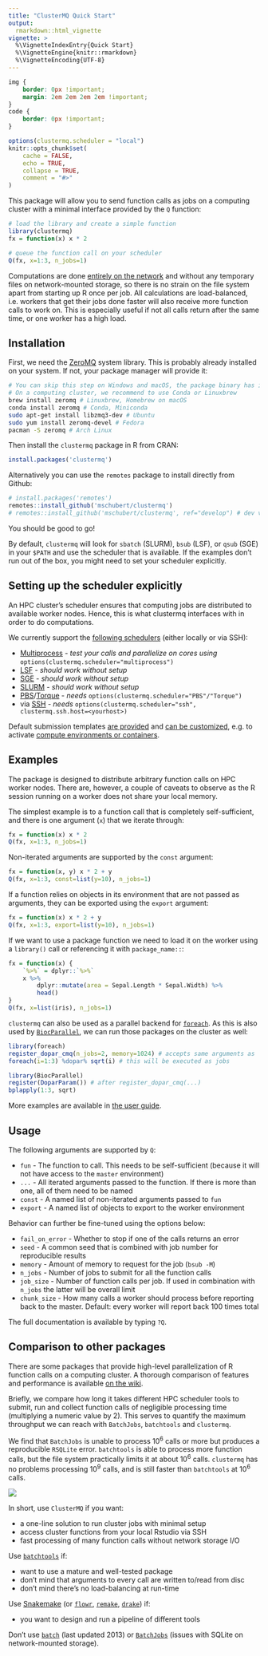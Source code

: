 ```yaml
---
title: "ClusterMQ Quick Start"
output:
  rmarkdown::html_vignette
vignette: >
  %\VignetteIndexEntry{Quick Start}
  %\VignetteEngine{knitr::rmarkdown}
  %\VignetteEncoding{UTF-8}
---
```


```css
img {
    border: 0px !important;
    margin: 2em 2em 2em 2em !important;
}
code {
    border: 0px !important;
}
```

```r
options(clustermq.scheduler = "local")
knitr::opts_chunk$set(
    cache = FALSE,
    echo = TRUE,
    collapse = TRUE,
    comment = "#>"
)
```

This package will allow you to send function calls as jobs on a computing
cluster with a minimal interface provided by the `Q` function:

```r
# load the library and create a simple function
library(clustermq)
fx = function(x) x * 2

# queue the function call on your scheduler
Q(fx, x=1:3, n_jobs=1)
```

Computations are done [entirely on the network](https://zeromq.org/)
and without any temporary files on network-mounted storage, so there is no
strain on the file system apart from starting up R once per job. All
calculations are load-balanced, i.e. workers that get their jobs done faster
will also receive more function calls to work on. This is especially useful if
not all calls return after the same time, or one worker has a high load.

## Installation

First, we need the [ZeroMQ](https://github.com/zeromq/libzmq)
system library. This is probably already installed on your system. If not, your
package manager will provide it:

```sh
# You can skip this step on Windows and macOS, the package binary has it
# On a computing cluster, we recommend to use Conda or Linuxbrew
brew install zeromq # Linuxbrew, Homebrew on macOS
conda install zeromq # Conda, Miniconda
sudo apt-get install libzmq3-dev # Ubuntu
sudo yum install zeromq-devel # Fedora
pacman -S zeromq # Arch Linux
```

Then install the `clustermq` package in R from CRAN:

```r
install.packages('clustermq')
```

Alternatively you can use the `remotes` package to install directly from Github:

```r
# install.packages('remotes')
remotes::install_github('mschubert/clustermq')
# remotes::install_github('mschubert/clustermq', ref="develop") # dev version
```

You should be good to go!

By default, `clustermq` will look for `sbatch` (SLURM), `bsub` (LSF), or `qsub`
(SGE) in your `$PATH` and use the scheduler that is available. If the examples
don't run out of the box, you might need to set your scheduler explicitly.

## Setting up the scheduler explicitly

An HPC cluster's scheduler ensures that computing jobs are distributed to
available worker nodes. Hence, this is what clustermq interfaces with in order
to do computations.

We currently support the [following
schedulers](https://mschubert.github.io/clustermq/articles/userguide.html#setting-up-the-scheduler)
(either locally or via SSH):

* [Multiprocess](https://mschubert.github.io/clustermq/articles/userguide.html#local-parallelization) -
  *test your calls and parallelize on cores using* `options(clustermq.scheduler="multiprocess")`
* [LSF](https://mschubert.github.io/clustermq/articles/userguide.html#lsf) - *should work without setup*
* [SGE](https://mschubert.github.io/clustermq/articles/userguide.html#sge) - *should work without setup*
* [SLURM](https://mschubert.github.io/clustermq/articles/userguide.html#slurm) - *should work without setup*
* [PBS](https://mschubert.github.io/clustermq/articles/userguide.html#pbs)/[Torque](https://mschubert.github.io/clustermq/articles/userguide.html#torque) - *needs* `options(clustermq.scheduler="PBS"/"Torque")`
* via [SSH](https://mschubert.github.io/clustermq/articles/userguide.html#ssh-connector) -
*needs* `options(clustermq.scheduler="ssh", clustermq.ssh.host=<yourhost>)`

Default submission templates [are
provided](https://github.com/mschubert/clustermq/tree/master/inst) and [can be
customized](https://mschubert.github.io/clustermq/articles/userguide.html#configuration),
e.g. to activate [compute environments or
containers](https://mschubert.github.io/clustermq/articles/userguide.html#environments).

## Examples

The package is designed to distribute arbitrary function calls on HPC worker
nodes. There are, however, a couple of caveats to observe as the R session
running on a worker does not share your local memory.

The simplest example is to a function call that is completely self-sufficient,
and there is one argument (`x`) that we iterate through:

```r
fx = function(x) x * 2
Q(fx, x=1:3, n_jobs=1)
```

Non-iterated arguments are supported by the `const` argument:

```r
fx = function(x, y) x * 2 + y
Q(fx, x=1:3, const=list(y=10), n_jobs=1)
```

If a function relies on objects in its environment that are not passed as
arguments, they can be exported using the `export` argument:

```r
fx = function(x) x * 2 + y
Q(fx, x=1:3, export=list(y=10), n_jobs=1)
```

If we want to use a package function we need to load it on the worker using a
`library()` call or referencing it with `package_name::`:

```r
fx = function(x) {
    `%>%` = dplyr::`%>%`
    x %>%
        dplyr::mutate(area = Sepal.Length * Sepal.Width) %>%
        head()
}
Q(fx, x=list(iris), n_jobs=1)
```

`clustermq` can also be used as a parallel backend for
[`foreach`](https://cran.r-project.org/package=foreach). As this is also
used by [`BiocParallel`](http://bioconductor.org/packages/release/bioc/html/BiocParallel.html),
we can run those packages on the cluster as well:

```r
library(foreach)
register_dopar_cmq(n_jobs=2, memory=1024) # accepts same arguments as `workers`
foreach(i=1:3) %dopar% sqrt(i) # this will be executed as jobs
```

```r
library(BiocParallel)
register(DoparParam()) # after register_dopar_cmq(...)
bplapply(1:3, sqrt)
```

More examples are available in [the
user guide](https://mschubert.github.io/clustermq/articles/userguide.html).

## Usage

The following arguments are supported by `Q`:

 * `fun` - The function to call. This needs to be self-sufficient (because it
        will not have access to the `master` environment)
 * `...` - All iterated arguments passed to the function. If there is more than
        one, all of them need to be named
 * `const` - A named list of non-iterated arguments passed to `fun`
 * `export` - A named list of objects to export to the worker environment

Behavior can further be fine-tuned using the options below:

 * `fail_on_error` - Whether to stop if one of the calls returns an error
 * `seed` - A common seed that is combined with job number for reproducible results
 * `memory` - Amount of memory to request for the job (`bsub -M`)
 * `n_jobs` - Number of jobs to submit for all the function calls
 * `job_size` - Number of function calls per job. If used in combination with
        `n_jobs` the latter will be overall limit
 * `chunk_size` - How many calls a worker should process before reporting back
        to the master. Default: every worker will report back 100 times total

The full documentation is available by typing `?Q`.

## Comparison to other packages

There are some packages that provide high-level parallelization of R function calls
on a computing cluster. A thorough comparison of features and performance is available
[on the wiki](https://github.com/mschubert/clustermq/wiki#comparison-to-other-packages).

Briefly, we compare how long it takes different HPC scheduler tools to submit, run
and collect function calls of negligible processing time (multiplying a numeric
value by 2). This serves to quantify the maximum throughput we can reach with
`BatchJobs`, `batchtools` and `clustermq`.

We find that `BatchJobs` is unable to process 10<sup>6</sup> calls or more but
produces a reproducible `RSQLite` error. `batchtools` is able to process more
function calls, but the file system practically limits it at about
10<sup>6</sup> calls. `clustermq` has no problems processing 10<sup>9</sup>
calls, and is still faster than `batchtools` at 10<sup>6</sup> calls.

![](http://image.ibb.co/cRgYNR/plot.png)

In short, use `ClusterMQ` if you want:

* a one-line solution to run cluster jobs with minimal setup
* access cluster functions from your local Rstudio via SSH
* fast processing of many function calls without network storage I/O

Use [`batchtools`](https://github.com/mllg/batchtools) if:

* want to use a mature and well-tested package
* don't mind that arguments to every call are written to/read from disc
* don't mind there's no load-balancing at run-time

Use [Snakemake](https://snakemake.readthedocs.io/en/latest/) (or
[`flowr`](https://github.com/sahilseth/flowr),
[`remake`](https://github.com/richfitz/remake),
[`drake`](https://github.com/ropensci/drake)) if:

* you want to design and run a pipeline of different tools

Don't use [`batch`](https://cran.r-project.org/package=batch)
(last updated 2013) or [`BatchJobs`](https://github.com/tudo-r/BatchJobs)
(issues with SQLite on network-mounted storage).
